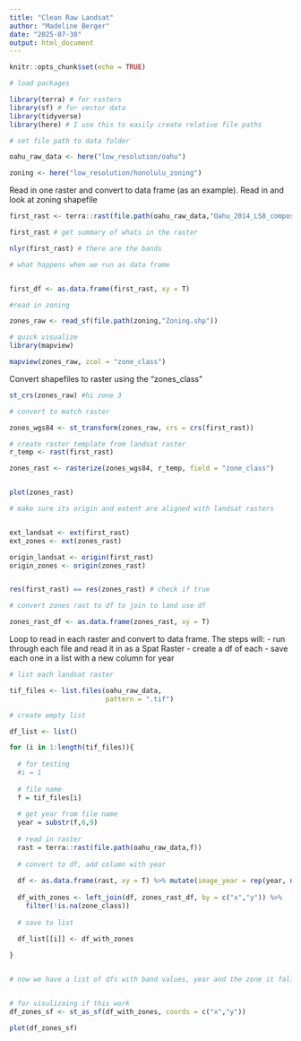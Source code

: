 ```yaml
---
title: "Clean Raw Landsat"
author: "Madeline Berger"
date: "2025-07-30"
output: html_document
---
```


```r
knitr::opts_chunk$set(echo = TRUE)

# load packages 

library(terra) # for rasters
library(sf) # for vector data
library(tidyverse)
library(here) # I use this to easily create relative file paths

# set file path to data folder 

oahu_raw_data <- here("low_resolution/oahu")

zoning <- here("low_resolution/honolulu_zoning")


```

Read in one raster and convert to data frame (as an example). Read in and look at zoning shapefile

```r


first_rast <- terra::rast(file.path(oahu_raw_data,"Oahu_2014_LS8_composite_low_resolution.tif")) #read in the tif file as a SpatRaster using terra

first_rast # get summary of whats in the raster

nlyr(first_rast) # there are the bands

# what happens when we run as data frame


first_df <- as.data.frame(first_rast, xy = T)

#read in zoning

zones_raw <- read_sf(file.path(zoning,"Zoning.shp"))

# quick visualize
library(mapview)

mapview(zones_raw, zcol = "zone_class")


```

Convert shapefiles to raster using the "zones_class" 

```r

st_crs(zones_raw) #hi zone 3 

# convert to match raster

zones_wgs84 <- st_transform(zones_raw, crs = crs(first_rast))

# create raster template from landsat raster
r_temp <- rast(first_rast)

zones_rast <- rasterize(zones_wgs84, r_temp, field = "zone_class")


plot(zones_rast)

# make sure its origin and extent are aligned with landsat rasters 


ext_landsat <- ext(first_rast)
ext_zones <- ext(zones_rast)

origin_landsat <- origin(first_rast)
origin_zones <- origin(zones_rast)


res(first_rast) == res(zones_rast) # check if true

# convert zones rast to df to join to land use df

zones_rast_df <- as.data.frame(zones_rast, xy = T)

```





Loop to read in each raster and convert to data frame. The steps will:
- run through each file and read it in as a Spat Raster
- create a df of each
- save each one in a list with a new column for year

```r

# list each landsat raster

tif_files <- list.files(oahu_raw_data,
                        pattern = ".tif")

# create empty list

df_list <- list()

for (i in 1:length(tif_files)){
  
  # for testing
  #i = 1
  
  # file name
  f = tif_files[i]
  
  # get year from file name
  year = substr(f,6,9)
  
  # read in raster
  rast = terra::rast(file.path(oahu_raw_data,f))
  
  # convert to df, add column with year
  
  df <- as.data.frame(rast, xy = T) %>% mutate(image_year = rep(year, nrow(.)))
  
  df_with_zones <- left_join(df, zones_rast_df, by = c("x","y")) %>% 
    filter(!is.na(zone_class))
  
  # save to list 

  df_list[[i]] <- df_with_zones
  
}


# now we have a list of dfs with band values, year and the zone it falls into for each pixel


# for visulizaing if this work 
df_zones_sf <- st_as_sf(df_with_zones, coords = c("x","y"))

plot(df_zones_sf)

```


